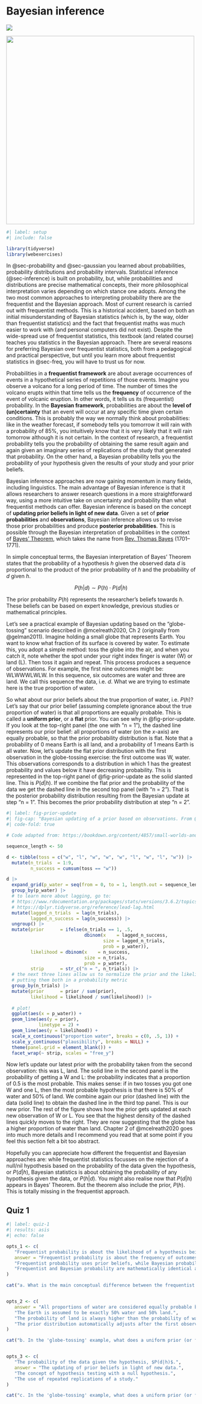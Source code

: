 # Bayesian inference {#sec-bayes}

![](https://img.shields.io/badge/Area-Statistics-red)

![](img/volcano-raining.png){fig-align="center" width="500"}

```r
#| label: setup
#| include: false

library(tidyverse)
library(webexercises)

```

In @sec-probability and @sec-gaussian you learned about probabilities, probability distributions and probability intervals. Statistical inference (@sec-inference) is built on probability, but, while probabilities and distributions are precise mathematical concepts, their more philosophical interpretation varies depending on which stance one adopts. Among the two most common approaches to interpreting probability there are the frequentist and the Bayesian approach. Most of current research is carried out with frequentist methods. This is a historical accident, based on both an initial misunderstanding of Bayesian statistics (which is, by the way, older than frequentist statistics) and the fact that frequentist maths was much easier to work with (and personal computers did not exist). Despite the wide-spread use of frequentist statistics, this textbook (and related course) teaches you statistics in the Bayesian approach. There are several reasons for preferring Bayesian over frequentist statistics, both from a pedagogical and practical perspective, but until you learn more about frequentist statistics in @sec-freq, you will have to trust us for now.

Probabilities in a **frequentist framework** are about average occurrences of events in a hypothetical series of repetitions of those events. Imagine you observe a volcano for a long period of time. The number of times the volcano erupts within that time tells us the **frequency** of occurrence of the event of volcanic eruption. In other words, it tells us its (frequentist) probability. In the **Bayesian framework**, probabilities are about the **level of (un)certainty** that an event will occur at any specific time given certain conditions. This is probably the way we normally think about probabilities: like in the weather forecast, if somebody tells you tomorrow it will rain with a probability of 85%, you intuitively know that it is very likely that it will rain tomorrow although it is not certain. In the context of research, a frequentist probability tells you the probability of obtaining the same result again and again given an imaginary series of replications of the study that generated that probability. On the other hand, a Bayesian probability tells you the probability of your hypothesis given the results of your study and your prior beliefs.

Bayesian inference approaches are now gaining momentum in many fields, including linguistics. The main advantage of Bayesian inference is that it allows researchers to answer research questions in a more straightforward way, using a more intuitive take on uncertainty and probability than what frequentist methods can offer. Bayesian inference is based on the concept of **updating prior beliefs in light of new data**. Given a set of **prior probabilities** and **observations**, Bayesian inference allows us to revise those prior probabilities and produce **posterior probabilities**. This is possible through the Bayesian interpretation of probabilities in the context of [Bayes' Theorem](https://www.mathsisfun.com/data/bayes-theorem.html), which takes the name from [Rev. Thomas Bayes](https://en.wikipedia.org/wiki/Thomas_Bayes) (1701–1771).

In simple conceptual terms, the Bayesian interpretation of Bayes' Theorem states that the probability of a hypothesis $h$ given the observed data $d$ is proportional to the product of the prior probability of $h$ and the probability of $d$ given $h$.

$$
P(h|d) \sim P(h) \cdot P(d|h)
$$

The prior probability $P(h)$ represents the researcher's beliefs towards $h$. These beliefs can be based on expert knowledge, previous studies or mathematical principles.

Let's see a practical example of Bayesian updating based on the "globe-tossing" scenario described in @mcelreath2020, Ch 2 (originally from @gelman2011). Imagine holding a small globe that represents Earth. You want to know what fraction of its surface is covered by water. To estimate this, you adopt a simple method: toss the globe into the air, and when you catch it, note whether the spot under your right index finger is water (W) or land (L). Then toss it again and repeat. This process produces a sequence of observations. For example, the first nine outcomes might be: WLWWWLWLW. In this sequence, six outcomes are water and three are land. We call this sequence the data, i.e. $d$. What we are trying to estimate here is the true proportion of water.

So what about our prior beliefs about the true proportion of water, i.e. $P(h)$? Let's say that our prior belief (assuming complete ignorance about the true proportion of water) is that all proportions are equally probable. This is called a **uniform prior**, or a **flat** prior. You can see why in @fig-prior-update. If you look at the top-right panel (the one with "n = 1"), the dashed line represents our prior belief: all proportions of water (on the *x*-axis) are equally probable, so that the prior probability distribution is flat. Note that a probability of 0 means Earth is all land, and a probability of 1 means Earth is all water. Now, let's update the flat prior distribution with the first observation in the globe-tossing exercise: the first outcome was W, water. This observations corresponds to a distribution in which 1 has the greatest probability and values below it have decreasing probability. This is represented in the top-right panel of @fig-prior-update as the solid slanted line. This is $P(d | h)$. If we combine the flat prior and the probability of the data we get the dashed line in the second top panel (with "n = 2"). That is the posterior probability distribution resulting from the Bayesian update at step "n = 1". This becomes the prior probability distribution at step "n = 2".

```r
#| label: fig-prior-update
#| fig-cap: "Bayesian updating of a prior based on observations. From @mcelreath2020 and @kurtz2023."
#| code-fold: true

# Code adapted from: https://bookdown.org/content/4857/small-worlds-and-large-worlds.html#bayesian-updating.

sequence_length <- 50

d <- tibble(toss = c("w", "l", "w", "w", "w", "l", "w", "l", "w")) |> 
  mutate(n_trials  = 1:9,
         n_success = cumsum(toss == "w"))

d |> 
  expand_grid(p_water = seq(from = 0, to = 1, length.out = sequence_length)) |> 
  group_by(p_water) |> 
  # to learn more about lagging, go to:
  # https://www.rdocumentation.org/packages/stats/versions/3.6.2/topics/lag
  # https://dplyr.tidyverse.org/reference/lead-lag.html
  mutate(lagged_n_trials  = lag(n_trials),
         lagged_n_success = lag(n_success)) |> 
  ungroup() |> 
  mutate(prior      = ifelse(n_trials == 1, .5,
                             dbinom(x    = lagged_n_success, 
                                    size = lagged_n_trials, 
                                    prob = p_water)),
         likelihood = dbinom(x    = n_success, 
                             size = n_trials, 
                             prob = p_water),
         strip      = str_c("n = ", n_trials)) |> 
  # the next three lines allow us to normalize the prior and the likelihood, 
  # putting them both in a probability metric 
  group_by(n_trials) |> 
  mutate(prior      = prior / sum(prior),
         likelihood = likelihood / sum(likelihood)) |>   
  
  # plot!
  ggplot(aes(x = p_water)) +
  geom_line(aes(y = prior), 
            linetype = 2) +
  geom_line(aes(y = likelihood)) +
  scale_x_continuous("proportion water", breaks = c(0, .5, 1)) +
  scale_y_continuous("plausibility", breaks = NULL) +
  theme(panel.grid = element_blank()) +
  facet_wrap(~ strip, scales = "free_y")
```

Now let's update our latest prior with the probability taken from the second observation: this was L, land. The solid line in the second panel is the probability of getting a W and L: the probability indicates that a proportion of 0.5 is the most probable. This makes sense: if in two tosses you got one W and one L, then the most probable hypothesis is that there is 50% of water and 50% of land. We combine again our prior (dashed line) with the data (solid line) to obtain the dashed line in the third top panel. This is our new prior. The rest of the figure shows how the prior gets updated at each new observation of W or L. You see that the highest density of the dashed lines quickly moves to the right. They are now suggesting that the globe has a higher proportion of water than land. Chapter 2 of @mcelreath2020 goes into much more details and I recommend you read that at some point if you feel this section felt a bit too abstract.

Hopefully you can appreciate how different the frequentist and Bayesian approaches are: while frequentist statistics focusses on the rejection of a null/nil hypothesis based on the probability of the data given the hypothesis, or $P(d|h)$, Bayesian statistics is about obtaining the probability of any hypothesis given the data, or $P(h|d)$. You might also realise now that $P(d|h)$ appears in Bayes' Theorem. But the theorem also include the prior, $P(h)$. This is totally missing in the frequentist approach.

::: callout-note
## Quiz 1

```r
#| label: quiz-1
#| results: asis
#| echo: false

opts_1 <- c(
   "Frequentist probability is about the likelihood of a hypothesis being true, while Bayesian probability is about repeating an experiment infinitely.",
   answer = "Frequentist probability is about the frequency of outcomes in repeated trials, while Bayesian probability is about the degree of certainty in an event given conditions.",
   "Frequentist probability uses prior beliefs, while Bayesian probability ignores them.",
   "Frequentist and Bayesian probability are mathematically identical and differ only in terminology."
)

cat("a. What is the main conceptual difference between the frequentist and Bayesian interpretations of probability?", longmcq(opts_1))


opts_2 <- c(
   answer = "All proportions of water are considered equally probable before any data is observed.",
   "The Earth is assumed to be exactly 50% water and 50% land.",
   "The probability of land is always higher than the probability of water.",
   "The prior distribution automatically adjusts after the first observation."
)

cat("b. In the 'globe-tossing' example, what does a uniform prior (or flat prior) mean?", longmcq(opts_2))


opts_3 <- c(
   "The probability of the data given the hypothesis, $P(d|h)$.",
   answer = "The updating of prior beliefs in light of new data.",
   "The concept of hypothesis testing with a null hypothesis.",
   "The use of repeated replications of a study."
)

cat("c. In the 'globe-tossing' example, what does a uniform prior (or flat prior) mean?", longmcq(opts_3))

```
:::
